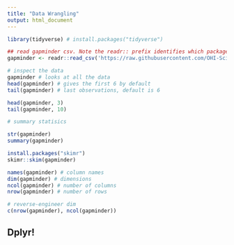 ```yaml
---
title: "Data Wrangling"
output: html_document
---
```


```r
library(tidyverse) # install.packages("tidyverse")

```

```r
## read gapminder csv. Note the readr:: prefix identifies which package it's in
gapminder <- readr::read_csv('https://raw.githubusercontent.com/OHI-Science/data-science-training/master/data/gapminder.csv')

# inspect the data
gapminder # looks at all the data
head(gapminder) # gives the first 6 by default
tail(gapminder) # last observations, default is 6

head(gapminder, 3)
tail(gapminder, 10)

# summary statisics

str(gapminder)
summary(gapminder)

install.packages("skimr")
skimr::skim(gapminder)

names(gapminder) # column names
dim(gapminder) # dimensions
ncol(gapminder) # number of columns
nrow(gapminder) # number of rows

# reverse-engineer dim
c(nrow(gapminder), ncol(gapminder))

```

## Dplyr!


